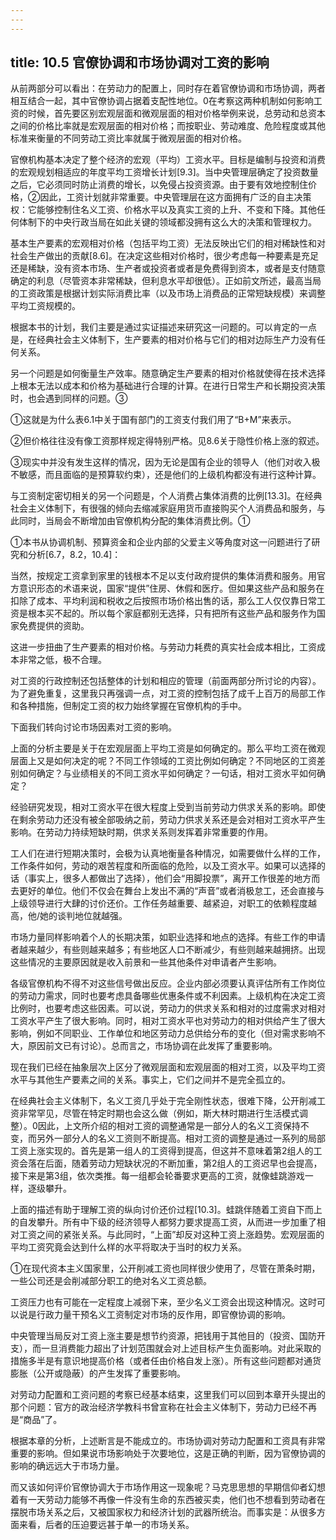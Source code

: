 ```yaml
---
---
---
```

title: 10.5 官僚协调和市场协调对工资的影响
---



从前两部分可以看出：在劳动力的配置上，同时存在着官僚协调和市场协调，两者相互结合一起，其中官僚协调占据着支配性地位。0在考察这两种机制如何影响工资的时候，首先要区别宏观层面和微观层面的相对价格举例来说，总劳动和总资本之间的价格比率就是宏观层面的相对价格；而按职业、劳动难度、危险程度或其他标准来衡量的不同劳动工资比率就属于微观层面的相对价格。

官僚机构基本决定了整个经济的宏观（平均）工资水平。目标是编制与投资和消费的宏观规划相适应的年度平均工资增长计划[9.3]。当中央管理层确定了投资数量之后，它必须同时防止消费的增长，以免侵占投资资源。由于要有效地控制住价格，②因此，工资计划就非常重要。中央管理层在这方面拥有广泛的自主决策权：它能够控制住名义工资、价格水平以及真实工资的上升、不变和下降。其他任何体制下的中央行政当局在如此关键的领域都没拥有这么大的决策和管理权力。

基本生产要素的宏观相对价格（包括平均工资）无法反映出它们的相对稀缺性和对社会生产做出的贡献[8.6]。在决定这些相对价格时，很少考虑每一种要素是充足还是稀缺，没有资本市场、生产者或投资者或者是免费得到资本，或者是支付随意确定的利息（尽管资本非常稀缺，但利息水平却很低）。正如前文所述，最高当局的工资政策是根据计划实际消费比率（以及市场上消费品的正常短缺规模）来调整平均工资规模的。

根据本书的计划，我们主要是通过实证描述来研究这一问题的。可以肯定的一点是，在经典社会主义体制下，生产要素的相对价格与它们的相对边际生产力没有任何关系。

另一个问题是如何衡量生产效率。随意确定生产要素的相对价格就使得在技术选择上根本无法以成本和价格为基础进行合理的计算。在进行日常生产和长期投资决策时，也会遇到同样的问题。③

①这就是为什么表6.1中关于国有部门的工资支付我们用了“B+M”来表示。

②但价格往往没有像工资那样规定得特别严格。见8.6关于隐性价格上涨的叙述。

③现实中并没有发生这样的情况，因为无论是国有企业的领导人（他们对收入极不敏感，而且面临的是预算软约束），还是他们的上级机构都没有进行这种计算。

与工资制定密切相关的另一个问题是，个人消费占集体消费的比例[13.3]。在经典社会主义体制下，有很强的倾向去缩减家庭用货币直接购买个人消费品和服务，与此同时，当局会不断增加由官僚机构分配的集体消费比例。①

①本书从协调机制、预算资金和企业内部的父爱主义等角度对这一问题进行了研究和分析[6.7，8.2，10.4]：


当然，按规定工资拿到家里的钱根本不足以支付政府提供的集体消费和服务。用官方意识形态的术语来说，国家“提供”住房、休假和医疗。但如果这些产品和服务在扣除了成本、平均利润和税收之后按照市场价格出售的话，那么工人仅仅靠日常工资是根本买不起的。所以每个家庭都别无选择，只有把所有这些产品和服务作为国家免费提供的资助。

这进一步扭曲了生产要素的相对价格。与劳动力耗费的真实社会成本相比，工资成本非常之低，极不合理。

对工资的行政控制还包括整体的计划和相应的管理（前面两部分所讨论的内容）。为了避免重复，这里我只再强调一点，对工资的控制包括了成千上百万的局部工作和各种措施，但制定工资的权力始终掌握在官僚机构的手中。

下面我们转向讨论市场因素对工资的影响。

上面的分析主要是关于在宏观层面上平均工资是如何确定的。那么平均工资在微观层面上又是如何决定的呢？不同工作领域的工资比例如何确定？不同地区的工资差别如何确定？与业绩相关的不同工资水平如何确定？一句话，相对工资水平如何确定？

经验研究发现，相对工资水平在很大程度上受到当前劳动力供求关系的影响。即使在剩余劳动力还没有被全部吸纳之前，劳动力供求关系还是会对相对工资水平产生影响。在劳动力持续短缺时期，供求关系则发挥着非常重要的作用。

工人们在进行短期决策时，会极为认真地衡量各种情况，如需要做什么样的工作，工作条件如何，劳动的艰苦程度和所面临的危险，以及工资水平。如果可以选择的话（事实上，很多人都做出了选择），他们会“用脚投票”，离开工作很差的地方而去更好的单位。他们不仅会在舞台上发出不满的“声音”或者消极怠工，还会直接与上级领导进行大肆的讨价还价。工作任务越重要、越紧迫，对职工的依赖程度越高，他/她的谈判地位就越强。

市场力量同样影响着个人的长期决策，如职业选择和地点的选择。有些工作的申请者越来越少，有些则越来越多；有些地区人口不断减少，有些则越来越拥挤。出现这些情况的主要原因就是收入前景和一些其他条件对申请者产生影响。

各级官僚机构不得不对这些信号做出反应。企业内部必须要认真评估所有工作岗位的劳动力需求，同时也要考虑具备哪些优惠条件或不利因素。上级机构在决定工资比例时，也要考虑这些因素。可以说，劳动力的供求关系和相对的过度需求对相对工资水平产生了很大影响。同时，相对工资水平也对劳动力的相对供给产生了很大影响，例如不同职业、工作单位和地区劳动力总供给分布的变化（但对需求影响不大，原因前文已有讨论）。总而言之，市场协调在此发挥了重要影响。

现在我们已经在抽象层次上区分了微观层面和宏观层面的相对工资，以及平均工资水平与其他生产要素之间的关系。事实上，它们之间并不是完全孤立的。

在经典社会主义体制下，名义工资几乎处于完全刚性状态，很难下降，公开削减工资非常罕见，尽管在特定时期也会这么做（例如，斯大林时期进行生活模式调整）。0因此，上文所介绍的相对工资的调整通常是一部分人的名义工资保持不变，而另外一部分人的名义工资则不断提高。相对工资的调整是通过一系列的局部工资上涨实现的。首先是第一组人的工资得到提高，但这并不意味着第2组人的工资会落在后面，随着劳动力短缺状况的不断加重，第2组人的工资迟早也会提高，接下来是第3组，依次类推。每一组都会轮番要求更高的工资，就像蛙跳游戏一样，逐级攀升。

上面的描述有助于理解工资的纵向讨价还价过程[10.3]。蛙跳伴随着工资自下而上的自发攀升。所有中下级的经济领导人都努力要求提高工资，从而进一步加重了相对工资之间的紧张关系。与此同时，“上面”却反对这种工资上涨趋势。宏观层面的平均工资究竟会达到什么样的水平将取决于当时的权力关系。


①在现代资本主义国家里，公开削减工资也同样很少使用了，尽管在萧条时期，一些公司还是会削减部分职工的绝对名义工资总额。

工资压力也有可能在一定程度上减弱下来，至少名义工资会出现这种情况。这时可以说是行政力量干预名义工资制定对市场的反作用，即官僚协调的影响。

中央管理当局反对工资上涨主要是想节约资源，把钱用于其他目的（投资、国防开支），而一旦消费能力超出了计划范围就会对上述目标产生负面影响。对此采取的措施多半是有意识地提高价格（或者任由价格自发上涨）。所有这些问题都对通货膨胀（公开或隐蔽）的产生发挥了重要影响。

对劳动力配置和工资问题的考察已经基本结束，这里我们可以回到本章开头提出的那个问题：官方的政治经济学教科书曾宣称在社会主义体制下，劳动力已经不再是“商品”了。

根据本章的分析，上述断言是不能成立的。市场协调对劳动力配置和工资具有非常重要的影响。但如果说市场影响处于次要地位，这是正确的判断，因为官僚协调的影响的确远远大于市场力量。

而又该如何评价官僚协调大于市场作用这一现象呢？马克思思想的早期信仰者幻想着有一天劳动力能够不再像一件没有生命的东西被买卖，他们也不想看到劳动者在摆脱市场关系之后，又被国家权力和经济计划的武器所统治。而事实是：从很多方面来看，后者的压迫要远甚于单一的市场关系。